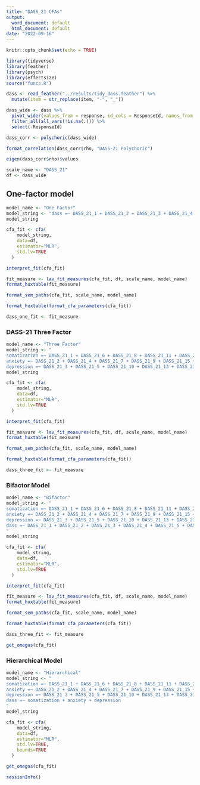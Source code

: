 ```yaml
---
title: "DASS_21 CFAs"
output:
  word_document: default
  html_document: default
date: "2022-09-16"
---
```


```r
knitr::opts_chunk$set(echo = TRUE)
```

```r
library(tidyverse)
library(feather)
library(psych)
library(effectsize)
source("funcs.R")
```

```r
dass <- read_feather("../results/tidy_dass.feather") %>% 
  mutate(item = str_replace(item, "-", "_"))
```

```r
dass_wide <- dass %>% 
  pivot_wider(values_from = response, id_cols = ResponseId, names_from = item) %>% 
  filter_all(all_vars(!is.na(.))) %>% 
  select(-ResponseId)
```

```r
dass_corr <- polychoric(dass_wide)
```

```r
format_correlation(dass_corr$rho, "DASS-21 Polychoric")
```

```r
eigen(dass_corr$rho)$values
```

```r
scale_name <- "DASS_21"
df <- dass_wide
```

## One-factor model

```r
model_name <- "One Factor"
model_string <- "dass =~ DASS_21_1 + DASS_21_2 + DASS_21_3 + DASS_21_4 + DASS_21_5 + DASS_21_6 + DASS_21_7 + DASS_21_8 + DASS_21_9 + DASS_21_10 + DASS_21_11 + DASS_21_12 + DASS_21_13 + DASS_21_14 + DASS_21_15 + DASS_21_16 + DASS_21_17 + DASS_21_18 + DASS_21_19 + DASS_21_20 + DASS_21_21"
model_string
```

```r
cfa_fit <- cfa(
    model_string, 
    data=df,
    estimator="MLR",
    std.lv=TRUE
  )
```

```r
interpret_fit(cfa_fit)
```

```r
fit_measure <- lav_fit_measures(cfa_fit, df, scale_name, model_name)
format_huxtable(fit_measure)
```

```r
format_sem_paths(cfa_fit, scale_name, model_name)
```

```r
format_huxtable(format_cfa_parameters(cfa_fit))
```

```r
dass_one_fit <- fit_measure
```

### DASS-21 Three Factor

```r
model_name <- "Three Factor"
model_string <- "
somatization =~ DASS_21_1 + DASS_21_6 + DASS_21_8 + DASS_21_11 + DASS_21_12 + DASS_21_14 + DASS_21_18
anxiety =~ DASS_21_2 + DASS_21_4 + DASS_21_7 + DASS_21_9 + DASS_21_15 + DASS_21_19 + DASS_21_20
depression =~ DASS_21_3 + DASS_21_5 + DASS_21_10 + DASS_21_13 + DASS_21_16 + DASS_21_17 + DASS_21_21"
model_string
```

```r
cfa_fit <- cfa(
    model_string, 
    data=df,
    estimator="MLR",
    std.lv=TRUE
  )
```

```r
interpret_fit(cfa_fit)
```

```r
fit_measure <- lav_fit_measures(cfa_fit, df, scale_name, model_name)
format_huxtable(fit_measure)
```

```r
format_sem_paths(cfa_fit, scale_name, model_name)
```

```r
format_huxtable(format_cfa_parameters(cfa_fit))
```

```r
dass_three_fit <- fit_measure
```

### Bifactor Model

```r
model_name <- "Bifactor"
model_string <- "
somatization =~ DASS_21_1 + DASS_21_6 + DASS_21_8 + DASS_21_11 + DASS_21_12 + DASS_21_14 + DASS_21_18
anxiety =~ DASS_21_2 + DASS_21_4 + DASS_21_7 + DASS_21_9 + DASS_21_15 + DASS_21_19 + DASS_21_20
depression =~ DASS_21_3 + DASS_21_5 + DASS_21_10 + DASS_21_13 + DASS_21_16 + DASS_21_17 + DASS_21_21
dass =~ DASS_21_1 + DASS_21_2 + DASS_21_3 + DASS_21_4 + DASS_21_5 + DASS_21_6 + DASS_21_7 + DASS_21_8 + DASS_21_9 + DASS_21_10 + DASS_21_11 + DASS_21_12 + DASS_21_13 + DASS_21_14 + DASS_21_15 + DASS_21_16 + DASS_21_17 + DASS_21_18 + DASS_21_19 + DASS_21_20 + DASS_21_21
"
model_string
```

```r
cfa_fit <- cfa(
    model_string, 
    data=df,
    estimator="MLR",
    std.lv=TRUE
  )
```

```r
interpret_fit(cfa_fit)
```

```r
fit_measure <- lav_fit_measures(cfa_fit, df, scale_name, model_name)
format_huxtable(fit_measure)
```

```r
format_sem_paths(cfa_fit, scale_name, model_name)
```

```r
format_huxtable(format_cfa_parameters(cfa_fit))
```

```r
dass_three_fit <- fit_measure
```

```r
get_omegas(cfa_fit)
```

### Hierarchical Model

```r
model_name <- "Hierarchical"
model_string <- "
somatization =~ DASS_21_1 + DASS_21_6 + DASS_21_8 + DASS_21_11 + DASS_21_12 + DASS_21_14 + DASS_21_18
anxiety =~ DASS_21_2 + DASS_21_4 + DASS_21_7 + DASS_21_9 + DASS_21_15 + DASS_21_19 + DASS_21_20
depression =~ DASS_21_3 + DASS_21_5 + DASS_21_10 + DASS_21_13 + DASS_21_16 + DASS_21_17 + DASS_21_21
dass =~ somatization + anxiety + depression
"
model_string
```

```r
cfa_fit <- cfa(
    model_string, 
    data=df,
    estimator="MLR",
    std.lv=TRUE,
    bounds=TRUE
  )
```

```r
get_omegas(cfa_fit)
```

```r
sessionInfo()
```
